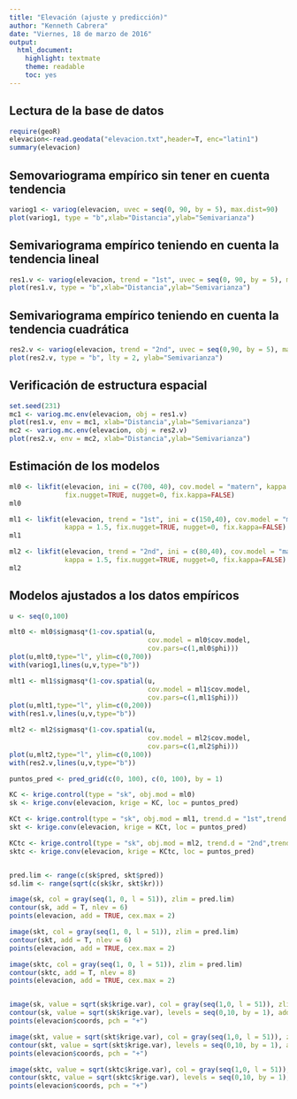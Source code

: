 ```yaml
---
title: "Elevación (ajuste y predicción)"
author: "Kenneth Cabrera"
date: "Viernes, 18 de marzo de 2016"
output:
  html_document:
    highlight: textmate
    theme: readable
    toc: yes
---
```


## Lectura de la base de datos
```r
require(geoR)
elevacion<-read.geodata("elevacion.txt",header=T, enc="latin1")
summary(elevacion)
```

## Semovariograma empírico sin tener en cuenta tendencia
```r
variog1 <- variog(elevacion, uvec = seq(0, 90, by = 5), max.dist=90)
plot(variog1, type = "b",xlab="Distancia",ylab="Semivarianza")
```

## Semivariograma empírico teniendo en cuenta la tendencia lineal
```r
res1.v <- variog(elevacion, trend = "1st", uvec = seq(0, 90, by = 5), max.dist=90)
plot(res1.v, type = "b",xlab="Distancia",ylab="Semivarianza")
```

## Semivariograma empírico teniendo en cuenta la tendencia cuadrática
```r
res2.v <- variog(elevacion, trend = "2nd", uvec = seq(0,90, by = 5), max.dist=90)
plot(res2.v, type = "b", lty = 2, ylab="Semivarianza")        
```

## Verificación de estructura espacial

```r
set.seed(231)
mc1 <- variog.mc.env(elevacion, obj = res1.v)
plot(res1.v, env = mc1, xlab="Distancia",ylab="Semivarianza")
mc2 <- variog.mc.env(elevacion, obj = res2.v)
plot(res2.v, env = mc2, xlab="Distancia",ylab="Semivarianza")
```

## Estimación de los modelos
```r
ml0 <- likfit(elevacion, ini = c(700, 40), cov.model = "matern", kappa = 1.5,
              fix.nugget=TRUE, nugget=0, fix.kappa=FALSE)
ml0

ml1 <- likfit(elevacion, trend = "1st", ini = c(150,40), cov.model = "matern", 
              kappa = 1.5, fix.nugget=TRUE, nugget=0, fix.kappa=FALSE)
ml1

ml2 <- likfit(elevacion, trend = "2nd", ini = c(80,40), cov.model = "matern",
              kappa = 1.5, fix.nugget=TRUE, nugget=0, fix.kappa=FALSE)
ml2

```

## Modelos ajustados a los datos empíricos

```r
u <- seq(0,100)

mlt0 <- ml0$sigmasq*(1-cov.spatial(u, 
                                   cov.model = ml0$cov.model,
                                   cov.pars=c(1,ml0$phi)))
plot(u,mlt0,type="l", ylim=c(0,700))
with(variog1,lines(u,v,type="b"))

mlt1 <- ml1$sigmasq*(1-cov.spatial(u, 
                                   cov.model = ml1$cov.model,
                                   cov.pars=c(1,ml1$phi)))
plot(u,mlt1,type="l", ylim=c(0,200))
with(res1.v,lines(u,v,type="b"))

mlt2 <- ml2$sigmasq*(1-cov.spatial(u, 
                                   cov.model = ml2$cov.model,
                                   cov.pars=c(1,ml2$phi)))
plot(u,mlt2,type="l", ylim=c(0,100))
with(res2.v,lines(u,v,type="b"))


```


```r
puntos_pred <- pred_grid(c(0, 100), c(0, 100), by = 1)

KC <- krige.control(type = "sk", obj.mod = ml0)
sk <- krige.conv(elevacion, krige = KC, loc = puntos_pred)

KCt <- krige.control(type = "sk", obj.mod = ml1, trend.d = "1st",trend.l = "1st")
skt <- krige.conv(elevacion, krige = KCt, loc = puntos_pred)

KCtc <- krige.control(type = "sk", obj.mod = ml2, trend.d = "2nd",trend.l = "2nd")
sktc <- krige.conv(elevacion, krige = KCtc, loc = puntos_pred)


pred.lim <- range(c(sk$pred, skt$pred))
sd.lim <- range(sqrt(c(sk$kr, skt$kr)))

image(sk, col = gray(seq(1, 0, l = 51)), zlim = pred.lim)
contour(sk, add = T, nlev = 6)
points(elevacion, add = TRUE, cex.max = 2)

image(skt, col = gray(seq(1, 0, l = 51)), zlim = pred.lim)
contour(skt, add = T, nlev = 6)
points(elevacion, add = TRUE, cex.max = 2)

image(sktc, col = gray(seq(1, 0, l = 51)), zlim = pred.lim)
contour(sktc, add = T, nlev = 8)
points(elevacion, add = TRUE, cex.max = 2)


image(sk, value = sqrt(sk$krige.var), col = gray(seq(1,0, l = 51)), zlim = sd.lim)
contour(sk, value = sqrt(sk$krige.var), levels = seq(0,10, by = 1), add = T)
points(elevacion$coords, pch = "+")

image(skt, value = sqrt(skt$krige.var), col = gray(seq(1,0, l = 51)), zlim = sd.lim)
contour(skt, value = sqrt(skt$krige.var), levels = seq(0,10, by = 1), add = T)
points(elevacion$coords, pch = "+")

image(sktc, value = sqrt(sktc$krige.var), col = gray(seq(1,0, l = 51)), zlim = sd.lim)
contour(sktc, value = sqrt(sktc$krige.var), levels = seq(0,10, by = 1), add = T)
points(elevacion$coords, pch = "+")

```

